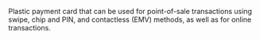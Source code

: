 Plastic payment card that can be used for point-of-sale transactions using swipe, chip and PIN, and contactless (EMV) methods, as well as for online transactions.
